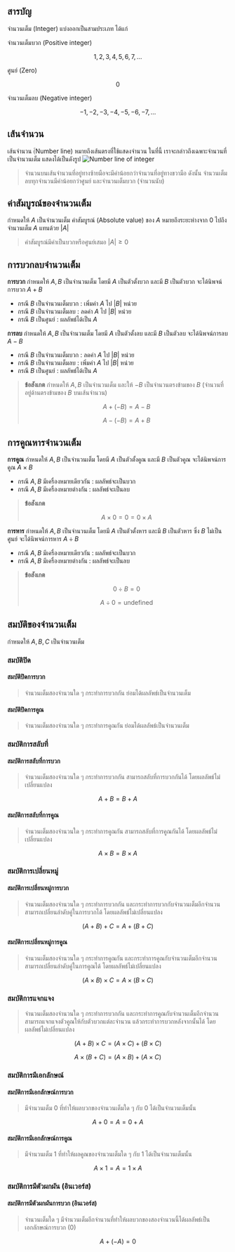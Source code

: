 ## สารบัญ

จำนวนเต็ม (Integer) แบ่งออกเป็นสามประเภท ได้แก่

จำนวนเต็มบวก (Positive integer)

$$
1,2,3,4,5,6,7,…
$$

ศูนย์ (Zero)

$$
0
$$

จำนวนเต็มลบ (Negative integer)

$$
-1,-2,-3,-4,-5,-6,-7,…
$$

## เส้นจำนวน

เส้นจำนวน (์Number line) หมายถึงเส้นตรงที่ใช้แสดงจำนวน ในที่นี้ เราจะกล่าวถึงเฉพาะจำนวนที่เป็นจำนวนเต็ม แสดงได้เป็นดังรูป
![Number line of integer](https://storage.googleapis.com/nerdoverbucket/media/25680601113143_integer_line.webp)

> จำนวนบนเส้นจำนวนที่อยู่ทางซ้ายมือจะมีค่าน้อยกว่าจำนวนที่อยู่ทางขวามือ
> ดังนั้น จำนวนเต็มลบทุกจำนวนมีค่าน้อยกว่าศูนย์ และจำนวนเต็มบวก (จำนวนนับ)

## ค่าสัมบูรณ์ของจำนวนเต็ม

กำหนดให้ $A$ เป็นจำนวนเต็ม
ค่าสัมบูรณ์ (Absolute value) ของ $A$ หมายถึงระยะห่างจาก $0$ ไปถึงจำนวนเต็ม $A$ แทนด้วย $|A|$

> ค่าสัมบูรณ์มีค่าเป็นบวกหรือศูนย์เสมอ $|A|\ge0$

## การบวกลบจำนวนเต็ม

**การบวก**
กำหนดให้ $A,B$ เป็นจำนวนเต็ม โดยมี $A$ เป็นตัวตั้งบวก และมี $B$ เป็นตัวบวก จะได้นิพจน์การบวก $A+B$

- กรณี $B$ เป็นจำนวนเต็มบวก : เพิ่มค่า $A$ ไป $|B|$ หน่วย
- กรณี $B$ เป็นจำนวนเต็มลบ : ลดค่า $A$ ไป $|B|$ หน่วย
- กรณี $B$ เป็นศูนย์ : ผลลัพธ์ได้เป็น $A$

**การลบ**
กำหนดให้ $A,B$ เป็นจำนวนเต็ม โดยมี $A$ เป็นตัวตั้งลบ และมี $B$ เป็นตัวลบ จะได้นิพจน์การลบ $A-B$

- กรณี $B$ เป็นจำนวนเต็มบวก : ลดค่า $A$ ไป $|B|$ หน่วย
- กรณี $B$ เป็นจำนวนเต็มลบ : เพิ่มค่า $A$ ไป $|B|$ หน่วย
- กรณี $B$ เป็นศูนย์ : ผลลัพธ์ได้เป็น $A$

> **ข้อสังเกต**
> กำหนดให้ $A,B$ เป็นจำนวนเต็ม และให้ $-B$ เป็นจำนวนตรงข้ามของ $B$ (จำนวนที่อยู่ด้านตรงข้ามของ $B$ บนเส้นจำนวน)
>
> $$
> A+(-B)=A-B
> $$
>
> $$
> A-(-B)=A+B
> $$

## การคูณหารจำนวนเต็ม

**การคูณ**
กำหนดให้ $A,B$ เป็นจำนวนเต็ม โดยมี $A$ เป็นตัวตั้งคูณ และมี $B$ เป็นตัวคูณ จะได้นิพจน์การคูณ $A\times B$

- กรณี $A,B$ มีเครื่องหมายเดียวกัน : ผลลัพธ์จะเป็นบวก
- กรณี $A,B$ มีเครื่องหมายต่างกัน : ผลลัพธ์จะเป็นลบ

> **ข้อสังเกต**
>
> $$
> A\times 0=0=0\times A
> $$

**การหาร**
กำหนดให้ $A,B$ เป็นจำนวนเต็ม โดยมี $A$ เป็นตัวตั้งหาร และมี $B$ เป็นตัวหาร ซึ่ง $B$ ไม่เป็นศูนย์ จะได้นิพจน์การหาร $A\div B$

- กรณี $A,B$ มีเครื่องหมายเดียวกัน : ผลลัพธ์จะเป็นบวก
- กรณี $A,B$ มีเครื่องหมายต่างกัน : ผลลัพธ์จะเป็นลบ

> **ข้อสังเกต**
>
> $$
> 0\div B=0
> $$
>
> $$
> A\div 0=\text{undefined}
> $$

## สมบัติของจำนวนเต็ม

กำหนดให้ $A,B,C$ เป็นจำนวนเต็ม

### สมบัติปิด

#### สมบัติปิดการบวก

> จำนวนเต็มสองจำนวนใด ๆ กระทำการบวกกัน ย่อมได้ผลลัพธ์เป็นจำนวนเต็ม

#### สมบัติปิดการคูณ

> จำนวนเต็มสองจำนวนใด ๆ กระทำการคูณกัน ย่อมได้ผลลัพธ์เป็นจำนวนเต็ม

### สมบัติการสลับที่

#### สมบัติการสลับที่การบวก

> จำนวนเต็มสองจำนวนใด ๆ กระทำการบวกกัน สามารถสลับที่การบวกกันได้ โดยผลลัพธ์ไม่เปลี่ยนแปลง

$$
A+B=B+A
$$

#### สมบัติการสลับที่การคูณ

> จำนวนเต็มสองจำนวนใด ๆ กระทำการคูณกัน สามารถสลับที่การคูณกันได้ โดยผลลัพธ์ไม่เปลี่ยนแปลง

$$
A\times B=B\times A
$$

### สมบัติการเปลี่ยนหมู่

#### สมบัติการเปลี่ยนหมู่การบวก

> จำนวนเต็มสองจำนวนใด ๆ กระทำการบวกกัน และกระทำการบวกกับจำนวนเต็มอีกจำนวน สามารถเปลี่ยนลำดับคู่ในการบวกได้ โดยผลลัพธ์ไม่เปลี่ยนแปลง

$$
(A+B)+C=A+(B+C)
$$

#### สมบัติการเปลี่ยนหมู่การคูณ

> จำนวนเต็มสองจำนวนใด ๆ กระทำการคูณกัน และกระทำการคูณกับจำนวนเต็มอีกจำนวน สามารถเปลี่ยนลำดับคู่ในการคูณได้ โดยผลลัพธ์ไม่เปลี่ยนแปลง

$$
(A\times B)\times C=A\times (B\times C)
$$

### สมบัติการแจกแจง

> จำนวนเต็มสองจำนวนใด ๆ กระทำการบวกกัน และกระทำการคูณกับจำนวนเต็มอีกจำนวน สามารถแจกแจงตัวคูณให้กับตัวบวกแต่ละจำนวน แล้วกระทำการบวกหลังจากนั้นได้ โดยผลลัพธ์ไม่เปลี่ยนแปลง

$$
(A+B)\times C=(A\times C)+(B\times C)
$$

$$
A\times (B+C)=(A\times B)+(A\times C)
$$

### สมบัติการมีเอกลักษณ์

#### สมบัติการมีเอกลักษณ์การบวก

> มีจำนวนเต็ม $0$ ที่ทำให้ผลบวกของจำนวนเต็มใด ๆ กับ $0$ ได้เป็นจำนวนเต็มนั้น

$$
A+0=A=0+A
$$

#### สมบัติการมีเอกลักษณ์การคูณ

> มีจำนวนเต็ม $1$ ที่ทำให้ผลคูณของจำนวนเต็มใด ๆ กับ $1$ ได้เป็นจำนวนเต็มนั้น

$$
A\times 1=A=1\times A
$$

### สมบัติการมีตัวผกผัน (อินเวอร์ส)

#### สมบัติการมีตัวผกผันการบวก (อินเวอร์ส)

> จำนวนเต็มใด ๆ มีจำนวนเต็มอีกจำนวนที่ทำให้ผลบวกของสองจำนวนนี้ได้ผลลัพธ์เป็นเอกลักษณ์การบวก $(0)$

$$
A+(-A)=0
$$
